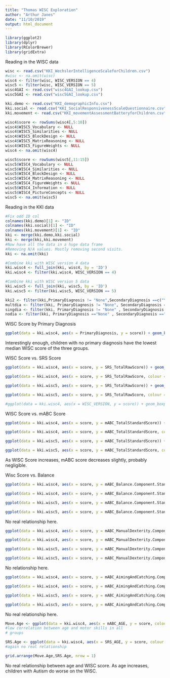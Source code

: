 ```yaml
---
title: "Thomas WISC Exploration"
author: "Arthur Janes"
date: "11/10/2019"
output: html_document
---
```


```r
library(ggplot2)
library(dplyr)
library(RColorBrewer)
library(gridExtra)
```

Reading in the WISC data
```r
wisc <- read.csv("KKI_WechslerIntelligenceScaleforChildren.csv")
#wisc <- na.omit(wisc)
wisc4 <- filter(wisc, WISC_VERSION == 4)
wisc5 <- filter(wisc, WISC_VERSION == 5)
wisc4GAI <- read.csv("wisc4GAI_lookup.csv")
wisc5GAI <- read.csv("wisc5GAI_lookup.csv")

kki.demo <- read.csv("KKI_demographicInfo.csv")
kki.social <- read.csv("KKI_SocialResponsivenessScaleQuestionnaire.csv")
kki.movement <- read.csv("KKI_movementAssessmentBatteryforChildren.csv")

wisc4$score <- rowSums(wisc4[,5:10])
wisc4$WISC5_Vocabulary <- NULL
wisc4$WISC5_Similarities <- NULL
wisc4$WISC5_BlockDesign <- NULL
wisc4$WISC5_MatrixReasoning <- NULL
wisc4$WISC5_FigureWeights <- NULL
wisc4 <- na.omit(wisc4)

wisc5$score <- rowSums(wisc5[,11:15])
wisc5$WISC4_Vocabulary <- NULL
wisc5$WISC4_Similarities <- NULL
wisc5$WISC4_BlockDesign <- NULL
wisc5$WISC4_MatrixReasoning <- NULL
wisc5$WISC4_FigureWeights <- NULL
wisc5$WISC4_Information <- NULL
wisc5$WISC4_PictureConcepts <- NULL
wisc5 <- na.omit(wisc5)
```

Reading in the KKI data
```r
#Fix odd ID col
colnames(kki.demo)[1] <- "ID"
colnames(kki.social)[1] <- "ID"
colnames(kki.movement)[1] <- "ID"
kki <- merge(kki.demo,kki.social)
kki <- merge(kki,kki.movement)
#Now have all the data in a huge data frame
#Removing N/A values. Mostly removing second visits.
kki <- na.omit(kki)

#Combine kki with WISC version 4 data
kki.wisc4 <- full_join(kki, wisc4, by = 'ID')
kki.wisc4 <- filter(kki.wisc4, WISC_VERSION == 4)

#Combine kki with WISC version 5 data
kki.wisc5 <- full_join(kki, wisc5, by = 'ID')
kki.wisc5 <- filter(kki.wisc5, WISC_VERSION == 5)

kki2 <- filter(kki,PrimaryDiagnosis != "None",SecondaryDiagnosis ==c("Yes", "No"))
multdia <- filter(kki, PrimaryDiagnosis != "None", SecondaryDiagnosis =="Yes")
singdia <- filter(kki, PrimaryDiagnosis != "None" , SecondaryDiagnosis == "No")
nodia <- filter(kki, PrimaryDiagnosis =="None" , SecondaryDiagnosis =="No")
```

WISC Score by Primary Diagnosis
```r
ggplot(data = kki.wisc4, aes(x = PrimaryDiagnosis, y = score)) + geom_boxplot()
```
Interestingly enough, children with no primary diagnosis have the lowest median WISC score of the three groups.

WISC Score vs. SRS Score
```r
ggplot(data = kki.wisc4, aes(x = score, y = SRS_TotalRawScore)) + geom_point() + ggtitle("WISC Version 4: SRS Score vs. WISC Score") + labs(x = "WISC Score", y = "SRS Score") + geom_smooth() + geom_smooth(method = 'lm', colour = 'red')

ggplot(data = kki.wisc4, aes(x = score, y = SRS_TotalRawScore, colour = PrimaryDiagnosis)) + geom_point() + ggtitle("WISC Version 4: SRS Score vs. WISC Score Colored by Primary Diagnosis") + labs(x = "WISC Score", y = "SRS Score") + geom_smooth()

ggplot(data = kki.wisc5, aes(x = score, y = SRS_TotalRawScore)) + geom_point() + ggtitle("WISC Version 5: SRS Score vs. WISC Score") + labs(x = "WISC Score", y = "SRS Score") + geom_smooth() + geom_smooth(method = 'lm', colour = 'red')

ggplot(data = kki.wisc5, aes(x = score, y = SRS_TotalRawScore, colour = PrimaryDiagnosis)) + geom_point() + ggtitle("WISC Version 5: SRS Score vs. WISC Score Colored by Primary Diagnosis") + labs(x = "WISC Score", y = "SRS Score") + geom_smooth()

#ggplot(data = kki.wisc4, aes(x = WISC_VERSION, y = score)) + geom_boxplot() + geom_boxplot(data = kki.wisc5, aes(x = WISC_VERSION, y = score))
```

WISC Score vs. mABC Score
```r
ggplot(data = kki.wisc4, aes(x = score, y = mABC_TotalStandardScore)) + geom_point() + ggtitle("WISC Version 4: mABC Score vs. WISC Score") + labs(x = "WISC Score", y = "mABC Score") + geom_smooth() + geom_smooth(method = 'lm', colour = 'red')

ggplot(data = kki.wisc4, aes(x = score, y = mABC_TotalStandardScore, colour = PrimaryDiagnosis)) + geom_point() + ggtitle("WISC Version 4: mABC Score vs. WISC Score Colored by Primary Diagnosis") + labs(x = "WISC Score", y = "mABC Score") + geom_smooth()

ggplot(data = kki.wisc5, aes(x = score, y = mABC_TotalStandardScore)) + geom_point() + ggtitle("WISC Version 5: mABC Score vs. WISC Score") + labs(x = "WISC Score", y = "mABC Score") + geom_smooth() + geom_smooth(method = 'lm', colour = 'red')

ggplot(data = kki.wisc5, aes(x = score, y = mABC_TotalStandardScore, colour = PrimaryDiagnosis)) + geom_point() + ggtitle("WISC Version 5: mABC Score vs. WISC Score Colored by Primary Diagnosis") + labs(x = "WISC Score", y = "mABC Score") + geom_smooth()
```
As WISC Score increases, mABC score decreases slightly, probably negligible.

Wisc Score vs. Balance
```r
ggplot(data = kki.wisc4, aes(x = score, y = mABC_Balance.Component.StandardScore)) + geom_point() + ggtitle("WISC Version 4: mABC Balance vs. WISC Score") + labs(x = "WISC Score", y = "mABC Balance") + geom_smooth() + geom_smooth(method = 'lm', colour = 'red')

ggplot(data = kki.wisc4, aes(x = score, y = mABC_Balance.Component.StandardScore, colour = PrimaryDiagnosis)) + geom_point() + ggtitle("WISC Version 4: mABC Balance vs. WISC Score Colored by Primary Diagnosis") + labs(x = "WISC Score", y = "mABC Balance") + geom_smooth()

ggplot(data = kki.wisc5, aes(x = score, y = mABC_Balance.Component.StandardScore)) + geom_point() + ggtitle("WISC Version 5: mABC Balance vs. WISC Score") + labs(x = "WISC Score", y = "mABC Balance") + geom_smooth() + geom_smooth(method = 'lm', colour = 'red')

ggplot(data = kki.wisc5, aes(x = score, y = mABC_Balance.Component.StandardScore, colour = PrimaryDiagnosis)) + geom_point() + ggtitle("WISC Version 5: mABC Balance vs. WISC Score Colored by Primary Diagnosis") + labs(x = "WISC Score", y = "mABC Balance") + geom_smooth()
```
No real relationship here.

```r
ggplot(data = kki.wisc4, aes(x = score, y = mABC_ManualDexterity.Component.StandardScore)) + geom_point() + ggtitle("WISC Version 4: mABC Dexterity vs. WISC Score") + labs(x = "WISC Score", y = "mABC Dexterit") + geom_smooth() + geom_smooth(method = 'lm', colour = 'red')

ggplot(data = kki.wisc4, aes(x = score, y = mABC_ManualDexterity.Component.StandardScore, colour = PrimaryDiagnosis)) + geom_point() + ggtitle("WISC Version 4: mABC Dexterity vs. WISC Score Colored by Primary Diagnosis") + labs(x = "WISC Score", y = "mABC Dexterity") + geom_smooth()

ggplot(data = kki.wisc5, aes(x = score, y = mABC_ManualDexterity.Component.StandardScore)) + geom_point() + ggtitle("WISC Version 5: mABC Dexterity vs. WISC Score") + labs(x = "WISC Score", y = "mABC Dexterity") + geom_smooth() + geom_smooth(method = 'lm', colour = 'red')

ggplot(data = kki.wisc5, aes(x = score, y = mABC_ManualDexterity.Component.StandardScore, colour = PrimaryDiagnosis)) + geom_point() + ggtitle("WISC Version 5: mABC Dexterity vs. WISC Score Colored by Primary Diagnosis") + labs(x = "WISC Score", y = "mABC Dexterity") + geom_smooth()
```
No relationship here.

```r
ggplot(data = kki.wisc4, aes(x = score, y = mABC_AimingAndCatching.Component.StandardScore)) + geom_point() + ggtitle("WISC Version 4: mABC AimingAndCatching vs. WISC Score") + labs(x = "WISC Score", y = "mABC AimingAndCatching") + geom_smooth() + geom_smooth(method = 'lm', colour = 'red')

ggplot(data = kki.wisc4, aes(x = score, y = mABC_AimingAndCatching.Component.StandardScore, colour = PrimaryDiagnosis)) + geom_point() + ggtitle("WISC Version 4: mABC AimingAndCatching vs. WISC Score Colored by Primary Diagnosis") + labs(x = "WISC Score", y = "mABC AimingAndCatching") + geom_smooth()

ggplot(data = kki.wisc5, aes(x = score, y = mABC_AimingAndCatching.Component.StandardScore)) + geom_point() + ggtitle("WISC Version 5: mABC AimingAndCatching vs. WISC Score") + labs(x = "WISC Score", y = "mABC AimingAndCatching") + geom_smooth() + geom_smooth(method = 'lm', colour = 'red')

ggplot(data = kki.wisc5, aes(x = score, y = mABC_AimingAndCatching.Component.StandardScore, colour = PrimaryDiagnosis)) + geom_point() + ggtitle("WISC Version 5: mABC AimingAndCatching vs. WISC Score Colored by Primary Diagnosis") + labs(x = "WISC Score", y = "mABC AimingAndCatching") + geom_smooth()
```
No real relationship here.

```r
Move.Age <- ggplot(data = kki.wisc4, aes(x = mABC_AGE, y = score, colour = PrimaryDiagnosis)) + geom_point(alpha = .3) + geom_jitter() + geom_smooth() + theme(legend.position = 'none')
#low correlation between age and motor skills in all 
# groups
```

```r
SRS.Age <- ggplot(data = kki.wisc4, aes(x = SRS_AGE, y = score, colour = PrimaryDiagnosis)) + geom_point(alpha = .3) + geom_jitter() + geom_smooth() + theme(legend.position = 'none')
#again no real relationship
```

```r
grid.arrange(Move.Age,SRS.Age, nrow = 1)
```
No real relationship between age and WISC score. As age increases, children with Autism do worse on the WISC.
